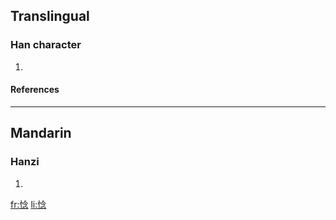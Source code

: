 ==Translingual==
===Han character===
{{Han char|rn=61|rad=心|as=08|sn=11|four=|canj=心人戈心 (POIP)}}
# {{defn|Han|sort=心08}}
====References====
{{Han ref|kx=0391.030|dkj=10806|dj=0725.150|hdz=42317.070|uh=60D7|ud=24791}}
----
==Mandarin==
===Hanzi===
{{cmn-hanzi|pin=[[niē]] ([[nie1]])|wg=nieh<sup>1</sup>}}
# {{defn|Mandarin}}

[[fr:惗]]
[[li:惗]]